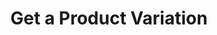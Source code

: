 ---
title: 'Get a Product Variation'
robots: "noindex, follow"
openapi: "../openapi-products-v1.yaml GET /products/{product_id}/variations/{id}"
--- 